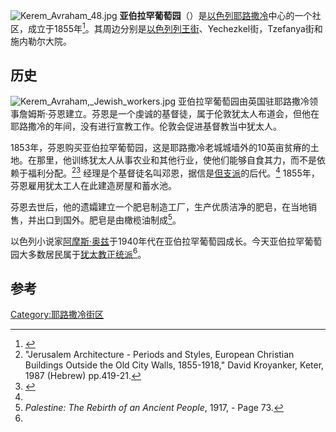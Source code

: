 [[File:Kerem_Avraham_48.jpg|thumb]]
'''亚伯拉罕葡萄园'''（{{lang-he|כרם אברהם}}）是[[以色列|以色列]][[耶路撒冷|耶路撒冷]]中心的一个社区，成立于1855年<ref name="#1">{{Cite web |url=http://www.jewishmag.com/120mag/kerem_avraham/kerem_avraham.htm |title=History of Kerem Avraham |accessdate=2016-03-05 |archive-date=2018-09-29 |archive-url=https://web.archive.org/web/20180929081712/http://www.jewishmag.com/120mag/kerem_avraham/kerem_avraham.htm |dead-url=no }}</ref>。其周边分别是[[以色列列王街|以色列列王街]]、Yechezkel街，Tzefanya街和施内勒尔大院。

==历史==
[[File:Kerem_Avraham,_Jewish_workers.jpg|thumb]]
亚伯拉罕葡萄园由英国驻耶路撒冷领事詹姆斯·芬恩建立。芬恩是一个虔诚的基督徒，属于伦敦犹太人布道会，但他在耶路撒冷的年间，没有进行宣教工作。伦敦会促进基督教当中犹太人。

1853年，芬恩购买亚伯拉罕葡萄园，这是耶路撒冷老城城墙外的10英亩贫瘠的土地。在那里，他训练犹太人从事农业和其他行业，使他们能够自食其力，而不是依赖于福利分配。<ref> "Jerusalem Architecture - Periods and Styles, European Christian Buildings Outside the Old City Walls, 1855-1918," David Kroyanker, Keter, 1987 (Hebrew) pp.419-21.</ref><ref name="JUF News : Men in black">{{Cite web |url=http://www.juf.org/news/view.aspx?id=13274 |title=JUF News : Men in black<!-- Bot generated title --> |accessdate=2016-03-05 |archive-date=2016-03-03 |archive-url=https://web.archive.org/web/20160303174441/http://www.juf.org/news/view.aspx?id=13274 |dead-url=no }}</ref> 经理是个基督徒名叫邓恩，据信是[[但支派|但支派]]的后代。<ref name="#1"/>
1855年，芬恩雇用犹太工人在此建造房屋和蓄水池。

芬恩去世后，他的遗孀建立一个肥皂制造工厂，生产优质洁净的肥皂，在当地销售，并出口到国外。肥皂是由橄榄油制成<ref>''Palestine: The Rebirth of an Ancient People'', 1917, - Page 73.</ref>。

以色列小说家[[阿摩斯·奥兹|阿摩斯·奥兹]]于1940年代在亚伯拉罕葡萄园成长。今天亚伯拉罕葡萄园大多数居民属于[[犹太教正统派|犹太教正统派]]<ref name="JUF News : Men in black"/>。

==参考==
{{reflist}}
{{coord|31|47|24.06|N|35|13|2.04|E|display=title}}

{{耶路撒冷社区}}
[[Category:耶路撒冷街区|Category:耶路撒冷街区]]